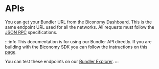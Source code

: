# APIs

You can get your Bundler URL from the Biconomy [Dashboard](https://dashboard.biconomy.io/bundlers). 
This is the same endpoint URL used for all the networks. 
All requests must follow the [JSON RPC](https://www.jsonrpc.org/specification) specifications.

:::info
This documentation is for using our Bundler API directly. If you are building with the Biconomy SDK you can follow the instructions on this [page](/smartAccountsV2/bundler/bundlermethods).

You can test these endpoints on our [Bundler Explorer](/smartAccountsV2/bundler/api/explorer).
:::

